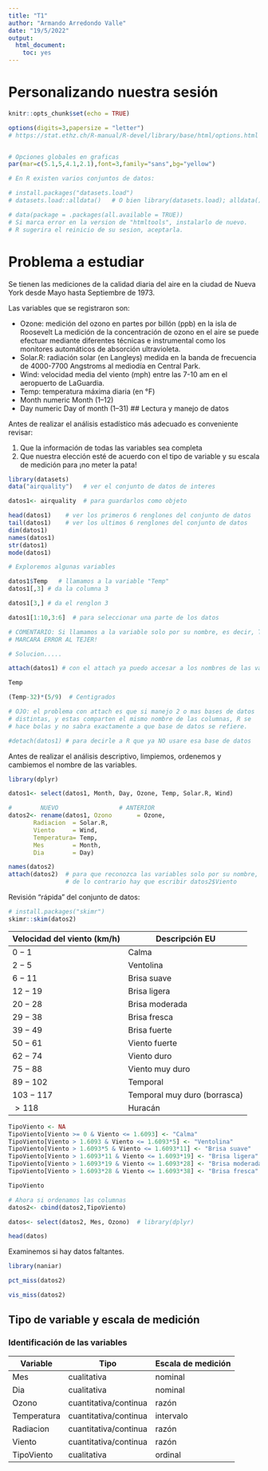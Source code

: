 ```yaml
---
title: "T1"
author: "Armando Arredondo Valle"
date: "19/5/2022"
output: 
  html_document: 
    toc: yes
---
```

# Personalizando nuestra sesión

```r
knitr::opts_chunk$set(echo = TRUE)

options(digits=3,papersize = "letter")  
# https://stat.ethz.ch/R-manual/R-devel/library/base/html/options.html


# Opciones globales en graficas
par(mar=c(5.1,5,4.1,2.1),font=3,family="sans",bg="yellow")   

# En R existen varios conjuntos de datos:

# install.packages("datasets.load")
# datasets.load::alldata()   # O bien library(datasets.load); alldata()

# data(package = .packages(all.available = TRUE)) 
# Si marca error en la version de "htmltools", instalarlo de nuevo.
# R sugerira el reinicio de su sesion, aceptarla.

```

# Problema a estudiar

Se tienen las mediciones de la calidad diaria del aire en la ciudad de Nueva York desde Mayo hasta Septiembre de 1973.

Las variables que se registraron son:

* Ozone: medición del ozono en partes por billón (ppb) en la isla de Roosevelt
La medición de la concentración de ozono en el aire se puede
efectuar mediante diferentes técnicas e instrumental como los monitores automáticos de absorción ultravioleta.
* Solar.R: 	radiación solar (en Langleys) medida en la banda de frecuencia de 4000-7700 Angstroms al mediodía en Central Park.
*	Wind: velocidad media del viento (mph) entre las 7-10 am en el aeropuerto de LaGuardia.
* Temp: temperatura máxima diaria (en °F)	
* Month	numeric	Month (1--12)
* Day	numeric	Day of month (1--31)
## Lectura y manejo de datos

Antes de realizar el análisis estadístico más adecuado es conveniente revisar:

1. Que la información de todas las variables sea completa
2. Que nuestra elección esté de acuerdo con el tipo de variable y su escala de medición para ¡no meter la pata!

````r

library(datasets)
data("airquality")   # ver el conjunto de datos de interes

datos1<- airquality  # para guardarlos como objeto

head(datos1)    # ver los primeros 6 renglones del conjunto de datos
tail(datos1)    # ver los ultimos 6 renglones del conjunto de datos
dim(datos1)
names(datos1)
str(datos1)
mode(datos1)

# Exploremos algunas variables

datos1$Temp   # llamamos a la variable "Temp"
datos1[,3] # da la columna 3

datos1[3,] # da el renglon 3

datos1[1:10,3:6]  # para seleccionar una parte de los datos

# COMENTARIO: Si llamamos a la variable solo por su nombre, es decir, Temp y luego operamos con ella, por ejemplo, Temp+12
# MARCARA ERROR AL TEJER!

# Solucion.....

attach(datos1) # con el attach ya puedo accesar a los nombres de las variables

Temp

(Temp-32)*(5/9)  # Centigrados

# OJO: el problema con attach es que si manejo 2 o mas bases de datos 
# distintas, y estas comparten el mismo nombre de las columnas, R se 
# hace bolas y no sabra exactamente a que base de datos se refiere.

#detach(datos1) # para decirle a R que ya NO usare esa base de datos

````
Antes de realizar el análisis descriptivo, limpiemos, ordenemos y cambiemos el nombre de las variables.

````r

library(dplyr)

datos1<- select(datos1, Month, Day, Ozone, Temp, Solar.R, Wind)

#        NUEVO                 # ANTERIOR
datos2<- rename(datos1, Ozono       = Ozone,
       Radiacion  = Solar.R,
       Viento     = Wind,
       Temperatura= Temp,
       Mes        = Month,
       Dia        = Day)

names(datos2)
attach(datos2)  # para que reconozca las variables solo por su nombre,
                # de lo contrario hay que escribir datos2$Viento

````

Revisión "rápida" del conjunto de datos:

````r

# install.packages("skimr")
skimr::skim(datos2)

````

Velocidad del viento (km/h)   |  Descripción EU
------------------------------|------------------------------
     	$0-1$                   |    Calma	
	    $2-5$	                  |    Ventolina	
	    $6-11$	                |    Brisa suave	
	    $12-19$	                |    Brisa ligera		
	    $20-28$	                |    Brisa moderada		
	    $29-38$	                |    Brisa fresca		
	    $39-49$	                |    Brisa fuerte		
	    $50-61$	                |    Viento fuerte		
	    $62-74$	                |    Viento duro	
	    $75-88$	                |    Viento muy duro	
	    $89-102$	              |    Temporal		
	    $103-117$	              |    Temporal muy duro (borrasca)
	     $> 118$	              |    Huracán	

````r

TipoViento <- NA
TipoViento[Viento >= 0 & Viento <= 1.6093] <- "Calma"   
TipoViento[Viento > 1.6093 & Viento <= 1.6093*5] <- "Ventolina"  
TipoViento[Viento > 1.6093*5 & Viento <= 1.6093*11] <- "Brisa suave"    
TipoViento[Viento > 1.6093*11 & Viento <= 1.6093*19] <- "Brisa ligera" 
TipoViento[Viento > 1.6093*19 & Viento <= 1.6093*28] <- "Brisa moderada" 
TipoViento[Viento > 1.6093*28 & Viento <= 1.6093*38] <- "Brisa fresca"

TipoViento

# Ahora si ordenamos las columnas
datos2<- cbind(datos2,TipoViento)

datos<- select(datos2, Mes, Ozono)  # library(dplyr)

head(datos)
````

Examinemos si hay datos faltantes.

````r
library(naniar)

pct_miss(datos2)

vis_miss(datos2) 

````


## Tipo de variable y escala de medición

### Identificación de las variables

Variable    | Tipo                   | Escala de medición
------------|------------------------|--------------------
Mes         | cualitativa            | nominal
Dia         | cualitativa            | nominal
Ozono       | cuantitativa/continua  | razón
Temperatura | cuantitativa/continua  | intervalo
Radiacion   | cuantitativa/continua  | razón
Viento      | cuantitativa/continua  | razón
TipoViento  | cualitativa            | ordinal    





